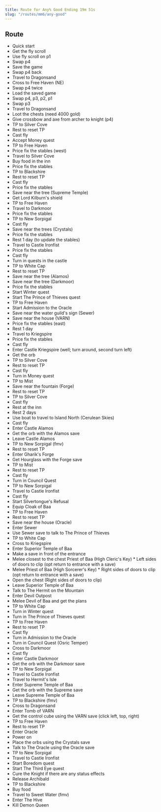 ```yaml
---
title: Route for Any% Good Ending 19m 51s
slug: "/routes/mm6/any-good"
---
```


## Route

- Quick start
- Get the fly scroll
- Use fly scroll on p1
- Swap p4
- Save the game
- Swap p4 back
- Travel to Dragonsand
- Cross to Free Haven (NE)
- Swap p4 twice
- Load the saved game
- Swap p4, p3, p2, p1
- Swap p3
- Travel to Dragonsand
- Loot the chests (need 4000 gold)
- Give crossbow and axe from archer to knight (p4)
- TP to Silver Cove
- Rest to reset TP
- Cast fly
- Accept Money quest
- TP to Free Haven
- Price fix the stables (west)
- Travel to Silver Cove
- Buy food in the inn
- Price fix the stables
- TP to Blackshire
- Rest to reset TP
- Cast fly
- Price fix the stables
- Save near the tree (Supreme Temple)
- Get Lord Kilburn's shield
- TP to Free Haven
- Travel to Darkmoor
- Price fix the stables
- TP to New Sorpigal
- Cast fly
- Save near the trees (Crystals)
- Price fix the stables
- Rest 1 day (to update the stables)
- Travel to Castle Ironfist
- Price fix the stables
- Cast fly
- Turn in quests in the castle
- TP to White Cap
- Rest to reset TP
- Save near the tree (Alamos)
- Save near the tree (Darkmoor)
- Price fix the stables
- Start Winter quest
- Start The Prince of Thieves quest
- TP to Free Haven
- Start Admission to the Oracle
- Save near the water guild's sign (Sewer)
- Save near the house (VARN)
- Price fix the stables (east)
- Rest 1 day
- Travel to Kriegspire
- Price fix the stables
- Cast fly
- Enter Castle Kriegspire (well; turn around, second turn left)
- Get the orb
- TP to Silver Cove
- Rest to reset TP
- Cast fly
- Turn in Money quest
- TP to Mist
- Save near the fountain (Forge)
- Rest to reset TP
- TP to Silver Cove
- Cast fly
- Rest at the inn
- Rest 2 days
- Use boat to travel to Island North (Cerulean Skies)
- Cast fly
- Enter Castle Alamos
- Get the orb with the Alamos save
- Leave Castle Alamos
- TP to New Sorpigal (fmv)
- Rest to reset TP
- Enter Gharik's Forge
- Get Hourglass with the Forge save
- TP to Mist
- Rest to reset TP
- Cast fly
- Turn in Council Quest
- TP to New Sorpigal
- Travel to Castle Ironfist
- Cast fly
- Start Silvertongue's Refusal
- Equip Cloak of Baa
- TP to Free Haven
- Rest to reset TP
- Save near the house (Oracle)
- Enter Sewer
- Use Sewer save to talk to The Prince of Thieves
- TP to White Cap
- Cross to Kriegspire
- Enter Superior Temple of Baa
- Make a save in front of the entrance
- Melee closest to the chest Priest of Baa (High Cleric's Key) * Left sides of doors to clip (opt return to entrance with a save)
- Melee Priest of Baa (High Sorcerer's Key) * Right sides of doors to clip (opt return to entrance with a save)
- Open the chest (Right sides of doors to clip)
- Leave Superior Temple of Baa
- Talk to The Hermit on the Mountain
- Enter Devil Outpost
- Melee Devil of Baa and get the plans
- TP to White Cap
- Turn in Winter quest
- Turn in The Prince of Thieves quest
- TP to Free Haven
- Rest to reset TP
- Cast fly
- Turn in Admission to the Oracle
- Turn in Council Quest (Osric Temper)
- Cross to Darkmoor
- Cast fly
- Enter Castle Darkmoor
- Get the orb with the Darkmoor save
- TP to New Sorpigal
- Travel to Castle Ironfist
- Travel to Hermit's Isle
- Enter Supreme Temple of Baa
- Get the orb with the Supreme save
- Leave Supreme Temple of Baa
- TP to Blackshire (fmv)
- Cross to Dragonsand
- Enter Tomb of VARN
- Get the control cube using the VARN save (click left, top, right)
- TP to Free Haven
- Rest to reset TP
- Enter Oracle
- Power on
- Place the orbs using the Crystals save
- Talk to The Oracle using the Oracle save
- TP to New Sorpigal
- Travel to Castle Ironfist
- Start Boredom quest
- Start The Third Eye quest
- Cure the Knight if there are any status effects
- Release Archibald
- TP to Blackshire
- Buy food
- Travel to Sweet Water (fmv)
- Enter The Hive
- Kill Demon Queen